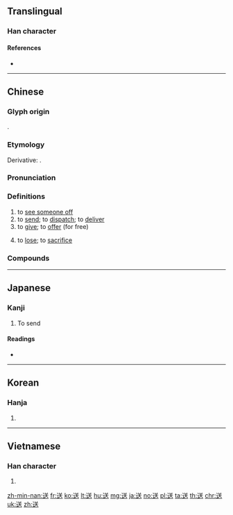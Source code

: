 {{character info/new}}
==Translingual==

===Han character===
{{Han char|rn=162|rad=辵|as=06|sn=10|four=38303|canj=YTK|ids=⿺辶关}}

====References====
* {{Han ref|kx=1256.210|dkj=38842|dj=1741.040|hdz=63832.060|uh=9001|ud=36865|bh=B065|bd=45157}}

----

==Chinese==
{{zh-forms}}

===Glyph origin===
{{Han etym}}
{{Han compound|辵|alt1=辶|灷|ls=psc|c1=s|c2=p|t1=to walk}}.

===Etymology===
{{rfe|lang=zh}}
Derivative: {{zh-l|餸|sung3|(''Cantonese'') accompanying dish}}.

===Pronunciation===
{{zh-pron
|m=sòng
|c=sung3
|ca=Yue-送.oga
|h=pfs=sung
|md=sáe̤ng
|mn=sàng/sòng
|mn_note=sàng - vernacular; sòng - literary
|w=2son
|mc=y
|oc=y
|ma=y
|cat=v
}}

===Definitions===
{{zh-hanzi}}

# to [[see off|see someone off]]
# to [[send]]; to [[dispatch]]; to [[deliver]]
# to [[give]]; to [[offer]] (for free)
#: {{zh-x|買 一 送 一|buy one get one (free)}}
# to [[lose]]; to [[sacrifice]]

===Compounds===
{{zh-der|保送|十八相送|公示送達|傳送帶|以目送情|以目相送|密送|後送|弔賀迎送|弄送|傾送|傳送|傳杯送盞|婊子送客|利益輸送|官送|恭送|不送氣|奉送|告送|偷寒送暖|吹送流|伴送|分送|公送|不送氣音|水送山迎|檢送|推襟送抱|祖送|株送徒|發送機|抄送|漂送|暗送秋波|目送手揮|發送|白衣送酒|歡送|扭送|播送|秋波送情|押送|津送|移送|手揮目送|斷送|目送|接送|投懷送抱|掇送|送目|送死|送氣|送氣音|養生送死|養老送終|送新|送舊迎新|送葬|防送人|送暖偷寒|送親|賠送|遞送|配送|輸送帶|送上門|送老|送還|迎新送舊|送鬼|送客|送餞|送話器|送錢|贈送|送別|送上天|退送紙|送命|麒麟送子|送喪|送往迎來|資送|致送|送報|送往事居|運送|送秋波|雪裡送炭|送窮|退送|護送|限時專送|附送|防送公人|送信|解送|葬送|送祟|選送|送人|送情|送官|送行|運送機|輸送|迎新送故|送人情|送鮮|送路|送話|送終|送禮|送神|送殯|送故迎新|送故|送作堆|迎來送往|轉送|送貨|送茶|遣送|送眼流眉|雪中送炭|送灶|陪送|送交|送達|送瘟神|送風機|縱送}}

{{zh-cat|Beginning}}

----

==Japanese==

===Kanji===
{{ja-kanji|grade=3|rs=辵06}}

# To send

====Readings====
* {{ja-readings|goon=[[す]] (su)|kanon=[[そう]] (sō)|kun=[[おくる]] (okuru), [[おくり]] (okuri)}}

----

==Korean==

===Hanja===
{{ko-hanja|hangeul=[[송]]|eumhun=}}

# {{defn|lang=ko|sort=辵06}}

----

==Vietnamese==

===Han character===
{{vi-hantu|[[tống]]|rs=辵06}}

# {{defn|lang=vi|sort=辵06}}

[[zh-min-nan:送]]
[[fr:送]]
[[ko:送]]
[[lt:送]]
[[hu:送]]
[[mg:送]]
[[ja:送]]
[[no:送]]
[[pl:送]]
[[ta:送]]
[[th:送]]
[[chr:送]]
[[uk:送]]
[[zh:送]]
